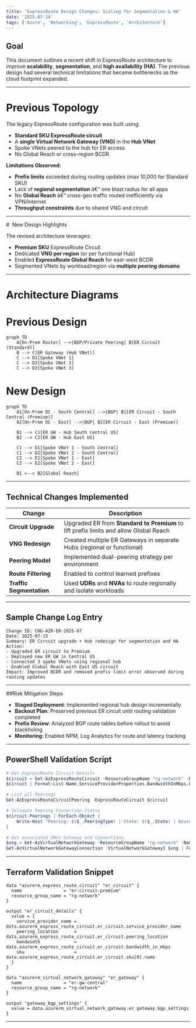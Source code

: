 ```yaml
---
title: 'ExpressRoute Design Changes: Scaling for Segmentation & HA'
date: '2025-07-24'
tags: ['Azure', 'Networking', 'ExpressRoute', 'Architecture']
---
```


## Goal

This document outlines a recent shift in ExpressRoute architecture to improve **scalability**, **segmentation**, and **high availability (HA)**. The previous design had several technical limitations that became bottlenecks as the cloud footprint expanded.

---

# Previous Topology

The legacy ExpressRoute configuration was built using:

- **Standard SKU ExpressRoute circuit**
- A **single Virtual Network Gateway (VNG)** in the **Hub VNet**
- Spoke VNets peered to the hub for ER access
- No Global Reach or cross-region BCDR

**Limitations Observed:**

- **Prefix limits** exceeded during routing updates (max 10,000 for Standard SKU)
- Lack of **regional segmentation** â€“ one blast radius for all apps
- No **Global Reach** â€“ cross-geo traffic routed inefficiently via VPN/Internet
- **Throughput constraints** due to shared VNG and circuit

---

#  New Design Highlights

The revised architecture leverages:

- **Premium SKU** ExpressRoute Circuit
- Dedicated **VNG per region** (or per functional Hub)
- Enabled **ExpressRoute Global Reach** for east-west BCDR
- Segmented VNets by workload/region via **multiple peering domains**

---

# Architecture Diagrams

# Previous Design

```
graph TD
    A[On-Prem Router] -->|BGP/Private Peering| B[ER Circuit (Standard)]
    B --> C[ER Gateway (Hub VNet)]
    C --> D1[Spoke VNet 1]
    C --> D2[Spoke VNet 2]
    C --> D3[Spoke VNet 3]
```

# New Design

```
graph TD
    A1[On-Prem DC - South Central] -->|BGP| B1[ER Circuit - South Central (Premium)]
    A2[On-Prem DC - East] -->|BGP| B2[ER Circuit - East (Premium)]

    B1 --> C1[ER GW - Hub South Central US]
    B2 --> C2[ER GW - Hub East US]

    C1 --> D1[Spoke VNet 1 - South Central]
    C1 --> D2[Spoke VNet 2 - South Central]
    C2 --> E1[Spoke VNet 1 - East]
    C2 --> E2[Spoke VNet 2 - East]

    B1 <--> B2[Global Reach]
```

---

## Technical Changes Implemented

| Change                   | Description                                                                           |
| ------------------------ | ------------------------------------------------------------------------------------- |
| **Circuit Upgrade**      | Upgraded ER from **Standard to Premium** to lift prefix limits and allow Global Reach |
| **VNG Redesign**         | Created multiple ER Gateways in separate Hubs (regional or functional)                |
| **Peering Model**        | Implemented dual-peering strategy per environment                                     |
| **Route Filtering**      | Enabled to control learned prefixes                                                   |
| **Traffic Segmentation** | Used **UDRs** and **NVAs** to route regionally and isolate workloads                  |

---

## Sample Change Log Entry

```
Change ID: CHG-AZR-ER-2025-07
Date: 2025-07-15
Summary: ER Circuit upgrade + Hub redesign for segmentation and HA
Action:
- Upgraded ER circuit to Premium
- Deployed new ER GW in Central US
- Connected 3 spoke VNets using regional hub
- Enabled Global Reach with East US circuit
Impact: Improved BCDR and removed prefix limit error observed during routing updates
```

---

##Risk Mitigation Steps

- **Staged Deployment**: Implemented regional hub design incrementally
- **Backout Plan**: Preserved previous ER circuit until routing validation completed
- **Prefix Review**: Analyzed BGP route tables before rollout to avoid blackholing
- **Monitoring**: Enabled NPM, Log Analytics for route and latency tracking

---

## PowerShell Validation Script

```powershell
# Get ExpressRoute Circuit Details
$circuit = Get-AzExpressRouteCircuit -ResourceGroupName "rg-network" -Name "er-circuit-premium"
$circuit | Format-List Name,ServiceProviderProperties,BandwidthInMbps,PeeringLocation,Sku

# List all Peerings
Get-AzExpressRouteCircuitPeering -ExpressRouteCircuit $circuit

# Validate Peering Connection Status
$circuit.Peerings | ForEach-Object {
    Write-Host "Peering: $($_.PeeringType) | State: $($_.State) | AzureASN: $($_.AzureASN)"
}

# Get associated VNet Gateway and Connections
$vng = Get-AzVirtualNetworkGateway -ResourceGroupName "rg-network" -Name "er-gw-central"
Get-AzVirtualNetworkGatewayConnection -VirtualNetworkGateway1 $vng | Format-Table Name,ConnectionType,ConnectionStatus
```

---

## Terraform Validation Snippet

```hcl
data "azurerm_express_route_circuit" "er_circuit" {
  name                = "er-circuit-premium"
  resource_group_name = "rg-network"
}

output "er_circuit_details" {
  value = {
    service_provider_name = data.azurerm_express_route_circuit.er_circuit.service_provider_name
    peering_location      = data.azurerm_express_route_circuit.er_circuit.peering_location
    bandwidth             = data.azurerm_express_route_circuit.er_circuit.bandwidth_in_mbps
    sku                   = data.azurerm_express_route_circuit.er_circuit.sku[0].name
  }
}

data "azurerm_virtual_network_gateway" "er_gateway" {
  name                = "er-gw-central"
  resource_group_name = "rg-network"
}

output "gateway_bgp_settings" {
  value = data.azurerm_virtual_network_gateway.er_gateway.bgp_settings
}
```

---
